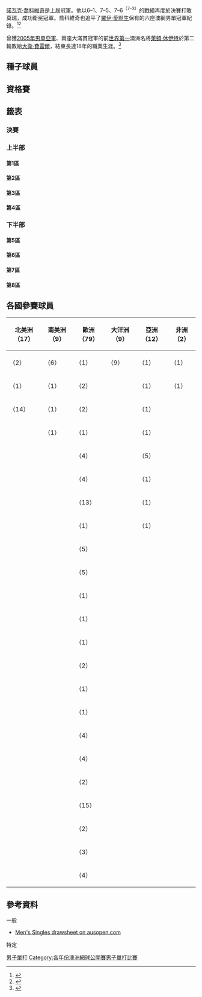 {{noteTA
|G1=Tennis
}}
{{Infobox Tennis Grand Slam events|2016|澳洲網球公開賽|
| champ = {{flagicon|SRB}} [[諾瓦克·喬科維奇|諾瓦克·喬科維奇]]
| runner={{flagicon|GBR}} [[安迪·莫瑞|安迪·莫瑞]]
| score = 6–1、7–5、7–6<sup>（7–3）</sup>
| before_name = 澳洲網球公開賽男子單打比賽

| after_name = 澳洲網球公開賽男子單打比賽}}

{{main|2016年澳洲網球公開賽}}

[[諾瓦克·喬科維奇|諾瓦克·喬科維奇]]是上屆冠軍。他以6–1、7–5、7–6<sup>（7–3）</sup>的戰績再度於決賽打敗莫瑞，成功衛冕冠軍。喬科維奇也追平了[[羅伊·愛默生|羅伊·愛默生]]保有的六座澳網男單冠軍紀錄。<ref>{{citeweb|url=http://www.theguardian.com/sport/2016/jan/31/novak-djokovic-andy-murray-australian-open-final|title=Novak Djokovic beats Andy Murray to win the 2016 Australian Open final|date=2016-01-31|work=Guardian|accessdate=2016-02-01|archive-date=2016-01-31|archive-url=https://web.archive.org/web/20160131215825/http://www.theguardian.com/sport/2016/jan/31/novak-djokovic-andy-murray-australian-open-final|dead-url=no}}</ref><ref>{{citeweb|url=http://www.bbc.com/sport/tennis/35453531|title=Novak Djokovic beats Andy Murray to win sixth Australian Open title|date=2016-01-31|work=BBC Sport|accessdate=2016-02-01|archive-date=2016-02-01|archive-url=https://web.archive.org/web/20160201065640/http://www.bbc.com/sport/tennis/35453531|dead-url=no}}</ref>	

曾獲[[2005年澳洲網球公開賽男子單打比賽|2005年男單亞軍]]、兩座大滿貫冠軍的前[[ATP單打排名第一選手列表|世界第一]]澳洲名將[[萊頓·休伊特|萊頓·休伊特]]於第二輪敗給[[大衛·費雷爾|大衛·費雷爾]]，結束長達18年的職業生涯。<ref>{{cite web|title=Lleyton Hewitt to retire from tennis after 2016 Australian Open, Pat Rafter stands down as Davis Cup captain|url=http://www.abc.net.au/news/2015-01-29/hewitt-to-retire-after-2016-australian-open/6055726/|publisher=abc.net.au|date=2016-01-29|accessdate=2016-02-01|archive-date=2016-02-03|archive-url=https://web.archive.org/web/20160203070352/http://www.abc.net.au/news/2015-01-29/hewitt-to-retire-after-2016-australian-open/6055726|dead-url=no}}</ref>

==種子球員==
{{Columns-list|2|
{{seeds|1|1}}{{flagicon|SRB}} '''[[諾瓦克·喬科維奇|諾瓦克·喬科維奇]]（冠軍）
{{seeds|2|8}}{{flagicon|GBR}} [[安迪·莫瑞|安迪·莫瑞]]（亞軍）
{{seeds|3|3}}{{flagicon|SUI}} [[羅傑·費德勒|羅傑·費德勒]]（四強）
{{seeds|4|6}}{{flagicon|SUI}} [[斯坦·瓦林卡|斯坦·瓦林卡]]（第四輪）
{{seeds|5|5}}{{flagicon|ESP}} [[拉斐爾·納達爾|拉斐爾·納達爾]]（第一輪）
{{seeds|6|4}}{{flagicon|CZE}} [[托馬什·貝爾迪赫|托馬什·貝爾迪赫]]（八強）
{{seeds|7|2}}{{flagicon|JPN}} [[錦織圭|錦織圭]]（八強）
{{seeds|8|7}}{{flagicon|ESP}} [[大衛·費雷爾|大衛·費雷爾]]（八強）
{{seeds|9|2}}{{flagicon|FRA}} [[若-威尔弗里德·特松加|若-威尔弗里德·特松加]]（第四輪）
{{seeds|10|7}}{{flagicon|USA}} [[約翰·伊斯內爾|約翰·伊斯內爾]]（第四輪）
{{seeds|11|5}}{{flagicon|RSA}} [[凱文·安德森_(網球運動員)|凱文·安德森]]（第一輪，退賽）
{{seeds|12|4}}{{flagicon|CRO}} [[馬林·契利奇|馬林·契利奇]]（第三輪）
{{seeds|13|6}}{{flagicon|CAN}} [[米洛斯·拉奧尼奇|米洛斯·拉奧尼奇]]（四強）
{{seeds|14|1}}{{flagicon|FRA}} [[吉爾·西蒙|吉爾·西蒙]]（第四輪）
{{seeds|15|3}}{{flagicon|BEL}} [[大衛·戈芬|大衛·戈芬]]（第四輪）
{{seeds|16|8}}{{flagicon|AUS}} [[伯納德·托米奇|伯納德·托米奇]]（第四輪）

{{seeds|17|2}}{{flagicon|FRA}} [[伯諾瓦·帕爾雷|伯諾瓦·帕爾雷]]（第一輪）
{{seeds|18|7}}{{flagicon|ESP}} [[費利西亞諾·洛佩斯|費利西亞諾·洛佩斯]]（第三輪）
{{seeds|19|3}}{{flagicon|AUT}} [[多米尼克·蒂姆|多米尼克·蒂姆]]（第三輪）
{{seeds|20|8}}{{flagicon|ITA}} [[法比奧·福尼尼|法比奧·福尼尼]]（第一輪）
{{seeds|21|6}}{{flagicon|SRB}} [[維克托·特羅伊茨基|維克托·特羅伊茨基]]（第三輪）
{{seeds|22|1}}{{flagicon|CRO}} [[伊沃·卡洛維奇|伊沃·卡洛維奇]]（第一輪，退賽）
{{seeds|23|5}}{{flagicon|FRA}} [[加埃爾·孟菲爾斯|加埃爾·孟菲爾斯]]（八強）
{{seeds|24|4}}{{flagicon|ESP}} [[羅伯托·包蒂斯塔·阿古特|羅伯托·包蒂斯塔·阿古特]]（第四輪）
{{seeds|25|6}}{{flagicon|USA}} [[傑克·索克|傑克·索克]]（第二輪）
{{seeds|26|2}}{{flagicon|ESP}} [[吉列爾莫·加西亞-洛佩斯|吉列爾莫·加西亞-洛佩斯]]（第三輪）
{{seeds|27|3}}{{flagicon|BUL}} [[格里戈爾·季米特洛夫|格里戈爾·季米特洛夫]]（第三輪）
{{seeds|28|1}}{{flagicon|ITA}} [[安德烈亞斯·塞皮|安德烈亞斯·塞皮]]（第三輪）
{{seeds|29|4}}{{flagicon|AUS}} [[尼克·基爾喬斯|尼克·基爾喬斯]]（第三輪）
{{seeds|30|5}}{{flagicon|FRA}} [[熱雷米·夏爾迪|熱雷米·夏爾迪]]（第二輪）
{{seeds|31|7}}{{flagicon|USA}} [[斯蒂夫·約翰遜|斯蒂夫·約翰遜]]（第三輪）
{{seeds|32|8}}{{flagicon|POR}} [[喬奧·索薩|喬奧·索薩]]（第三輪）
}}
{{種子說明}}

==資格賽==
{{main|2016年澳洲網球公開賽男子單打資格賽}}

==籤表==
{{Draw key}}

===決賽===
{{8TeamBracket-Tennis5
| RD1=八強
| RD2=四強
| RD3=決賽

| team-width=175

|RD1-seed1=1
|RD1-team1={{flagicon|SRB}} '''[[諾瓦克·喬科維奇|諾瓦克·喬科維奇]] 
|RD1-score1-1='''6
|RD1-score1-2='''6
|RD1-score1-3='''6
|RD1-score1-4=
|RD1-score1-5=
|RD1-seed2=7
|RD1-team2={{flagicon|JPN}} [[錦織圭|錦織圭]]
|RD1-score2-1=3
|RD1-score2-2=2
|RD1-score2-3=4
|RD1-score2-4=
|RD1-score2-5=

|RD1-seed3=3
|RD1-team3='''{{flagicon|SUI}} [[羅傑·費德勒|羅傑·費德勒]]
|RD1-score3-1='''7<sup>7</sup>
|RD1-score3-2='''6
|RD1-score3-3='''6
|RD1-score3-4=
|RD1-score3-5=
|RD1-seed4=6
|RD1-team4={{flagicon|CZE}} [[托馬什·貝爾迪赫|托馬什·貝爾迪赫]]
|RD1-score4-1=6<sup>4</sup>
|RD1-score4-2=2
|RD1-score4-3=4
|RD1-score4-4=
|RD1-score4-5=

|RD1-seed5=23
|RD1-team5={{flagicon|FRA}} [[加埃爾·孟菲爾斯|加埃爾·孟菲爾斯]]
|RD1-score5-1=3
|RD1-score5-2='''6
|RD1-score5-3=3
|RD1-score5-4=4
|RD1-score5-5=
|RD1-seed6=13
|RD1-team6='''{{flagicon|CAN}} [[米洛斯·拉奧尼奇|米洛斯·拉奧尼奇]]
|RD1-score6-1='''6
|RD1-score6-2=3
|RD1-score6-3='''6
|RD1-score6-4='''6
|RD1-score6-5=

|RD1-seed7=8
|RD1-team7={{flagicon|ESP}} [[大衛·費雷爾|大衛·費雷爾]]
|RD1-score7-1=3
|RD1-score7-2='''7<sup>7</sup>
|RD1-score7-3=2
|RD1-score7-4=3
|RD1-score7-5=
|RD1-seed8=2
|RD1-team8='''{{flagicon|GBR}} [[安迪·莫瑞|安迪·莫瑞]]
|RD1-score8-1='''6
|RD1-score8-2=6<sup>5</sup>
|RD1-score8-3='''6
|RD1-score8-4='''6
|RD1-score8-5=

|RD2-seed1=1
|RD2-team1='''{{flagicon|SRB}} [[諾瓦克·喬科維奇|諾瓦克·喬科維奇]]
|RD2-score1-1='''6
|RD2-score1-2='''6
|RD2-score1-3=3
|RD2-score1-4='''6
|RD2-score1-5=
|RD2-seed2=3
|RD2-team2={{flagicon|SUI}} [[羅傑·費德勒|羅傑·費德勒]]
|RD2-score2-1= 1 
|RD2-score2-2= 2 
|RD2-score2-3='''6
|RD2-score2-4=3
|RD2-score2-5=

|RD2-seed3=13
|RD2-team3={{flagicon|CAN}} [[米洛斯·拉奧尼奇|米洛斯·拉奧尼奇]]
|RD2-score3-1='''6
|RD2-score3-2=5
|RD2-score3-3='''7<sup>7</sup>
|RD2-score3-4=4
|RD2-score3-5=2
|RD2-seed4=2
|RD2-team4='''{{flagicon|GBR}} [[安迪·莫瑞|安迪·莫瑞]]
|RD2-score4-1=4
|RD2-score4-2='''7
|RD2-score4-3=6<sup>4</sup>
|RD2-score4-4='''6
|RD2-score4-5='''6

|RD3-seed1=1
|RD3-team1='''{{flagicon|SRB}} [[諾瓦克·喬科維奇|諾瓦克·喬科維奇]]
|RD3-score1-1='''6
|RD3-score1-2='''7
|RD3-score1-3='''7<sup>7</sup>
|RD3-score1-4=
|RD3-score1-5=
|RD3-seed2=2
|RD3-team2={{flagicon|GBR}} [[安迪·莫瑞|安迪·莫瑞]]
|RD3-score2-1=1
|RD3-score2-2=5
|RD3-score2-3=6<sup>3</sup>
|RD3-score2-4=
|RD3-score2-5=
}}


===上半部===

====第1區====
{{16TeamBracket-Compact-Tennis5
| RD1=第一輪
| RD2=第二輪
| RD3=第三輪
| RD4=第四輪

| RD1-seed01=1
| RD1-team01='''{{nowrap|{{flagicon|SRB}} [[諾瓦克·喬科維奇|喬科維奇]]}}
| RD1-score01-1='''6
| RD1-score01-2='''6
| RD1-score01-3='''6
| RD1-score01-4=
| RD1-score01-5=
| RD1-seed02=
| RD1-team02={{flagicon|KOR}} [[鄭現|鄭現]]
| RD1-score02-1=3
| RD1-score02-2=2
| RD1-score02-3=4
| RD1-score02-4=
| RD1-score02-5=

| RD1-seed03=WC
| RD1-team03='''{{flagicon|FRA}} [[昆汀·哈利斯|哈利斯]]
| RD1-score03-1='''6
| RD1-score03-2=6<sup>4</sup>
| RD1-score03-3='''6
| RD1-score03-4='''7
| RD1-score03-5=
| RD1-seed04=
| RD1-team04={{flagicon|CRO}} [[伊萬·多迪格|多迪格]]
| RD1-score04-1=4
| RD1-score04-2='''7<sup>7</sup>
| RD1-score04-3=4
| RD1-score04-4=5
| RD1-score04-5=

| RD1-seed05=
| RD1-team05={{flagicon|SRB}} [[菲利普·克拉吉諾維奇|克拉吉諾維奇]]
| RD1-score05-1=2
| RD1-score05-2=1
| RD1-score05-3=0<sup>r</sup>
| RD1-score05-4=
| RD1-score05-5=
| RD1-seed06=
| RD1-team06='''{{flagicon|USA}} [[丹尼斯·庫德拉|庫德拉]]
| RD1-score06-1='''6
| RD1-score06-2='''6
| RD1-score06-3=0
| RD1-score06-4=
| RD1-score06-5=

| RD1-seed07=
| RD1-team07={{nowrap|{{flagicon|RUS}} [[泰穆拉茲·加巴什維利|加巴什維利]]}}
| RD1-score07-1='''6
| RD1-score07-2=6<sup>4</sup>
| RD1-score07-3=4
| RD1-score07-4=6<sup>10</sup>
| RD1-score07-5=
| RD1-seed08=28
| RD1-team08='''{{flagicon|ITA}} [[安德烈亞斯·塞皮|塞皮]]
| RD1-score08-1=3
| RD1-score08-2='''7<sup>7</sup>
| RD1-score08-3='''6
| RD1-score08-4='''7<sup>12</sup>
| RD1-score08-5=

| RD1-seed09=22
| RD1-team09={{flagicon|CRO}} [[伊沃·卡洛維奇|卡洛維奇]]
| RD1-score09-1=6<sup>4</sup>
| RD1-score09-2=4
| RD1-score09-3=1<sup>r</sup>
| RD1-score09-4=
| RD1-score09-5=
| RD1-seed10=
| RD1-team10='''{{flagicon|ARG}} [[費德里科·德爾波尼斯|德爾波尼斯]]
| RD1-score10-1='''7<sup>7</sup>
| RD1-score10-2='''6
| RD1-score10-3=2
| RD1-score10-4=
| RD1-score10-5=

| RD1-seed11=
| RD1-team11={{flagicon|CZE}} [[吉力·維斯利|維斯利]]
| RD1-score11-1=6<sup>8</sup>
| RD1-score11-2='''6
| RD1-score11-3='''6
| RD1-score11-4=4
| RD1-score11-5=4
| RD1-seed12=Q
| RD1-team12='''{{flagicon|ARG}} [[倫佐·奧利沃|奧利沃]]
| RD1-score12-1='''7<sup>10</sup>
| RD1-score12-2=2
| RD1-score12-3=1
| RD1-score12-4='''6
| RD1-score12-5='''6

| RD1-seed13=
| RD1-team13='''{{flagicon|RUS}} [[伊夫尼·多斯科伊|多斯科伊]]
| RD1-score13-1='''6
| RD1-score13-2=3
| RD1-score13-3='''6
| RD1-score13-4='''6
| RD1-score13-5=
| RD1-seed14=
| RD1-team14={{flagicon|ESP}} [[伊尼戈·塞萬提斯|塞萬提斯]]
| RD1-score14-1=4
| RD1-score14-2='''6
| RD1-score14-3=1
| RD1-score14-4=4
| RD1-score14-5=

| RD1-seed15=
| RD1-team15={{flagicon|CAN}} [[華塞克·波斯比希爾|波斯比希爾]]
| RD1-score15-1='''7<sup>7</sup>
| RD1-score15-2=3
| RD1-score15-3=2
| RD1-score15-4=4
| RD1-score15-5=
| RD1-seed16=14
| RD1-team16='''{{flagicon|FRA}} [[吉爾·西蒙|西蒙]]
| RD1-score16-1=6<sup>4</sup>
| RD1-score16-2='''6
| RD1-score16-3='''6
| RD1-score16-4='''6
| RD1-score16-5=

| RD2-seed01=1
| RD2-team01='''{{nowrap|{{flagicon|SRB}} [[諾瓦克·喬科維奇|喬科維奇]]}}
| RD2-score01-1='''6
| RD2-score01-2='''6
| RD2-score01-3='''7<sup>7</sup>
| RD2-score01-4=
| RD2-score01-5=
| RD2-seed02=WC
| RD2-team02={{flagicon|FRA}}  [[昆汀·哈利斯|哈利斯]]
| RD2-score02-1=1
| RD2-score02-2=2
| RD2-score02-3=6<sup>3</sup>
| RD2-score02-4=
| RD2-score02-5=

| RD2-seed03=
| RD2-team03={{flagicon|USA}} [[丹尼斯·庫德拉|庫德拉]]
| RD2-score03-1=5
| RD2-score03-2=4
| RD2-score03-3=4
| RD2-score03-4=
| RD2-score03-5=
| RD2-seed04=28
| RD2-team04='''{{flagicon|ITA}} [[安德烈亞斯·塞皮|塞皮]]
| RD2-score04-1='''7
| RD2-score04-2='''6
| RD2-score04-3='''6
| RD2-score04-4=
| RD2-score04-5=

| RD2-seed05=
| RD2-team05='''{{flagicon|ARG}} [[費德里科·德爾波尼斯|德爾波尼斯]]
| RD2-score05-1='''7<sup>7</sup>
| RD2-score05-2=3
| RD2-score05-3=6<sup>3</sup>
| RD2-score05-4='''7
| RD2-score05-5='''6
| RD2-seed06=Q
| RD2-team06={{flagicon|ARG}} [[倫佐·奧利沃|奧利沃]]
| RD2-score06-1=6<sup>5</sup>
| RD2-score06-2='''6
| RD2-score06-3='''7<sup>7</sup>
| RD2-score06-4=5
| RD2-score06-5=2

| RD2-seed07=
| RD2-team07={{flagicon|RUS}} [[伊夫尼·多斯科伊|多斯科伊]]
| RD2-score07-1=3
| RD2-score07-2='''7
| RD2-score07-3=6<sup>1</sup>
| RD2-score07-4='''6'''
| RD2-score07-5=5
| RD2-seed08=14
| RD2-team08='''{{flagicon|FRA}} [[吉爾·西蒙|西蒙]]
| RD2-score08-1='''6
| RD2-score08-2=5
| RD2-score08-3='''7<sup>7</sup>
| RD2-score08-4=4
| RD2-score08-5='''7

| RD3-seed01=1
| RD3-team01='''{{nowrap|{{flagicon|SRB}} [[諾瓦克·喬科維奇|喬科維奇]]}}
| RD3-score01-1='''6
| RD3-score01-2='''7
| RD3-score01-3='''7<sup>8</sup>
| RD3-score01-4=
| RD3-score01-5=
| RD3-seed02=28
| RD3-team02={{flagicon|ITA}} [[安德烈亞斯·塞皮|塞皮]]
| RD3-score02-1=1
| RD3-score02-2=5
| RD3-score02-3=6<sup>6</sup>
| RD3-score02-4=
| RD3-score02-5=

| RD3-seed03=
| RD3-team03={{flagicon|ARG}} [[費德里科·德爾波尼斯|德爾波尼斯]]
| RD3-score03-1=3
| RD3-score03-2=2
| RD3-score03-3=1
| RD3-score03-4=
| RD3-score03-5=
| RD3-seed04=14
| RD3-team04='''{{flagicon|FRA}} [[吉爾·西蒙|西蒙]]
| RD3-score04-1='''6
| RD3-score04-2='''6
| RD3-score04-3='''6
| RD3-score04-4=
| RD3-score04-5=

| RD4-seed01=1
| RD4-team01='''{{nowrap|{{flagicon|SRB}} [[諾瓦克·喬科維奇|喬科維奇]]}}
| RD4-score01-1='''6
| RD4-score01-2=6<sup>1</sup>
| RD4-score01-3='''6
| RD4-score01-4=4
| RD4-score01-5='''6
| RD4-seed02=14
| RD4-team02={{flagicon|FRA}} [[吉爾·西蒙|西蒙]] 
| RD4-score02-1=3
| RD4-score02-2='''7<sup>7</sup>
| RD4-score02-3=4
| RD4-score02-4='''6
| RD4-score02-5=3
}}

====第2區====
{{16TeamBracket-Compact-Tennis5
| RD1=第一輪
| RD2=第二輪
| RD3=第三輪
| RD4=第四輪

| RD1-seed01=9
| RD1-team01='''{{flagicon|FRA}} [[若-威爾弗里德·桑加|桑加]]
| RD1-score01-1='''6
| RD1-score01-2=4
| RD1-score01-3='''6
| RD1-score01-4='''6
| RD1-score01-5=
| RD1-seed02=
| RD1-team02={{flagicon|CYP}} [[馬科斯·巴格達蒂斯|巴格達蒂斯]]
| RD1-score02-1=4
| RD1-score02-2='''6
| RD1-score02-3=4
| RD1-score02-4=2
| RD1-score02-5=

| RD1-seed03=WC
| RD1-team03='''{{flagicon|AUS}} [[奧馬爾·賈斯卡|賈斯卡]]
| RD1-score03-1='''6
| RD1-score03-2=3
| RD1-score03-3='''6
| RD1-score03-4='''6
| RD1-score03-5=
| RD1-seed04=
| RD1-team04={{flagicon|UKR}} [[伊利亞·馬爾琴科|馬爾琴科]]
| RD1-score04-1=4
| RD1-score04-2='''6
| RD1-score04-3=0
| RD1-score04-4=4
| RD1-score04-5=

| RD1-seed05=
| RD1-team05={{flagicon|ESP}} [[巴勃羅·安杜哈爾|安杜哈爾]]
| RD1-score05-1='''7
| RD1-score05-2=4
| RD1-score05-3=6<sup>5</sup>
| RD1-score05-4=2
| RD1-score05-5=
| RD1-seed06=Q
| RD1-team06='''{{flagicon|FRA}} [[皮埃爾-雨果·赫伯特|赫伯特]]
| RD1-score06-1=5
| RD1-score06-2='''6
| RD1-score06-3='''7<sup>7</sup>
| RD1-score06-4='''6
| RD1-score06-5=

| RD1-seed07=WC
| RD1-team07='''{{flagicon|USA}} [[諾亞·魯賓|魯賓]]
| RD1-score07-1='''7<sup>7</sup>
| RD1-score07-2='''7<sup>8</sup>
| RD1-score07-3='''7<sup>7</sup>
| RD1-score07-4=
| RD1-score07-5=
| RD1-seed08=17
| RD1-team08={{flagicon|FRA}} [[伯諾瓦·帕爾雷|帕爾雷]]
| RD1-score08-1=6<sup>4</sup>
| RD1-score08-2=6<sup>6</sup>
| RD1-score08-3=6<sup>5</sup>
| RD1-score08-4=
| RD1-score08-5=

| RD1-seed09=26
| RD1-team09='''{{nowrap|{{flagicon|ESP}} [[吉列爾莫·加西亞-洛佩斯|加西亞-洛佩斯]]}}
| RD1-score09-1='''6
| RD1-score09-2='''6
| RD1-score09-3='''6
| RD1-score09-4=
| RD1-score09-5=
| RD1-seed10=
| RD1-team10={{flagicon|FRA}} [[保羅-亨利·馬蒂厄|馬蒂厄]]
| RD1-score10-1=4
| RD1-score10-2=4
| RD1-score10-3=4
| RD1-score10-4=
| RD1-score10-5=

| RD1-seed11=
| RD1-team11={{nowrap|{{flagicon|DOM}} [[維克多·埃斯特雷亞·布爾戈斯|埃斯特雷亞·布爾戈斯]]}}
| RD1-score11-1=4
| RD1-score11-2=6<sup>1</sup>
| RD1-score11-3='''6
| RD1-score11-4=2
| RD1-score11-5=
| RD1-seed12=Q
| RD1-team12='''{{flagicon|GER}} [[丹尼爾·布蘭德斯|布蘭德斯]]
| RD1-score12-1='''6
| RD1-score12-2='''7<sup>7</sup>
| RD1-score12-3=4
| RD1-score12-4='''6
| RD1-score12-5=

| RD1-seed13=
| RD1-team13='''{{flagicon|USA}} [[奧斯汀·克拉吉塞克|克拉吉塞克]]
| RD1-score13-1='''6
| RD1-score13-2='''6
| RD1-score13-3='''6
| RD1-score13-4=
| RD1-score13-5=
| RD1-seed14=Q
| RD1-team14={{flagicon|CHN}} [[吳迪_(網球運動員)|吳迪]]
| RD1-score14-1=4
| RD1-score14-2=1
| RD1-score14-3=3
| RD1-score14-4=
| RD1-score14-5=

| RD1-seed15=
| RD1-team15={{flagicon|GER}} [[菲利普·科爾施賴伯|科爾施賴伯]]
| RD1-score15-1=4
| RD1-score15-2=3
| RD1-score15-3=3
| RD1-score15-4=
| RD1-score15-5=
| RD1-seed16=7
| RD1-team16='''{{flagicon|JPN}} [[錦織圭|錦織圭]]
| RD1-score16-1='''6
| RD1-score16-2='''6
| RD1-score16-3='''6
| RD1-score16-4=
| RD1-score16-5=

| RD2-seed01=9
| RD2-team01='''{{flagicon|FRA}} [[若-威爾弗里德·桑加|桑加]]
| RD2-score01-1='''7
| RD2-score01-2='''6
| RD2-score01-3='''6
| RD2-score01-4=
| RD2-score01-5=
| RD2-seed02=WC
| RD2-team02={{flagicon|AUS}} [[奧馬爾·賈斯卡|賈斯卡]]
| RD2-score02-1=5
| RD2-score02-2=1
| RD2-score02-3=4
| RD2-score02-4=
| RD2-score02-5=

| RD2-seed03=Q
| RD2-team03='''{{flagicon|FRA}} [[皮埃爾-雨果·赫伯特|赫伯特]]
| RD2-score03-1='''6
| RD2-score03-2='''6
| RD2-score03-3='''6
| RD2-score03-4=
| RD2-score03-5=
| RD2-seed04=WC
| RD2-team04={{flagicon|USA}} [[諾亞·魯賓|魯賓]]
| RD2-score04-1=3
| RD2-score04-2=4
| RD2-score04-3=0
| RD2-score04-4=
| RD2-score04-5=

| RD2-seed05=26
| RD2-team05='''{{nowrap|{{flagicon|ESP}} [[吉列爾莫·加西亞-洛佩斯|加西亞-洛佩斯]]}}
| RD2-score05-1=4
| RD2-score05-2='''6
| RD2-score05-3='''7<sup>7</sup>
| RD2-score05-4='''6
| RD2-score05-5=
| RD2-seed06=Q
| RD2-team06={{flagicon|GER}} [[丹尼爾·布蘭德斯|布蘭德斯]]
| RD2-score06-1='''6
| RD2-score06-2=1
| RD2-score06-3=6<sup>0</sup>
| RD2-score06-4=3
| RD2-score06-5=

| RD2-seed07=
| RD2-team07={{flagicon|USA}} [[奧斯汀·克拉吉塞克|克拉吉塞克]]
| RD2-score07-1=3
| RD2-score07-2=6<sup>5</sup>
| RD2-score07-3=3
| RD2-score07-4=
| RD2-score07-5=
| RD2-seed08=7
| RD2-team08='''{{flagicon|JPN}} [[錦織圭|錦織圭]]
| RD2-score08-1='''6
| RD2-score08-2='''7<sup>7</sup>
| RD2-score08-3='''6
| RD2-score08-4=
| RD2-score08-5=

| RD3-seed01=9
| RD3-team01='''{{flagicon|FRA}} [[若-威爾弗里德·桑加|桑加]]
| RD3-score01-1='''6
| RD3-score01-2='''7<sup>9</sup>
| RD3-score01-3='''7<sup>7</sup>
| RD3-score01-4=
| RD3-score01-5=
| RD3-seed02=Q
| RD3-team02={{flagicon|FRA}} [[皮埃爾-雨果·赫伯特|赫伯特]]
| RD3-score02-1=4
| RD3-score02-2=6<sup>7</sup>
| RD3-score02-3=6<sup>4</sup>
| RD3-score02-4=
| RD3-score02-5=

| RD3-seed03=26
| RD3-team03={{nowrap|{{flagicon|ESP}} [[吉列爾莫·加西亞-洛佩斯|加西亞-洛佩斯]]}}
| RD3-score03-1=5
| RD3-score03-2='''6
| RD3-score03-3=3
| RD3-score03-4=4
| RD3-score03-5=
| RD3-seed04=7
| RD3-team04='''{{flagicon|JPN}} [[錦織圭|錦織圭]]
| RD3-score04-1='''7
| RD3-score04-2=2
| RD3-score04-3='''6
| RD3-score04-4='''6
| RD3-score04-5=

| RD4-seed01=9
| RD4-team01={{nowrap|{{flagicon|FRA}} [[若-威爾弗里德·桑加|桑加]]}}
| RD4-score01-1=4
| RD4-score01-2=2
| RD4-score01-3=4
| RD4-score01-4=
| RD4-score01-5=
| RD4-seed02=7
| RD4-team02='''{{flagicon|JPN}} [[錦織圭|錦織圭]]
| RD4-score02-1='''6
| RD4-score02-2='''6
| RD4-score02-3='''6
| RD4-score02-4=
| RD4-score02-5=
}}

====第3區====
{{16TeamBracket-Compact-Tennis5
| RD1=第一輪
| RD2=第二輪
| RD3=第三輪
| RD4=第四輪

| RD1-seed01=3
| RD1-team01='''{{flagicon|SUI}} [[羅傑·費德勒|費德勒]]
| RD1-score01-1='''6
| RD1-score01-2='''6
| RD1-score01-3='''6
| RD1-score01-4=
| RD1-score01-5=
| RD1-seed02=
| RD1-team02={{flagicon|GEO}} [[尼科洛茲·巴西拉什威利|巴西拉什威利]]
| RD1-score02-1=2
| RD1-score02-2=1
| RD1-score02-3=2
| RD1-score02-4=
| RD1-score02-5=

| RD1-seed03=
| RD1-team03={{flagicon|LTU}} [[里查達斯·貝蘭基斯|貝蘭基斯]]
| RD1-score03-1=1
| RD1-score03-2='''6
| RD1-score03-3=4
| RD1-score03-4=2
| RD1-score03-5=
| RD1-seed04=
| RD1-team04='''{{nowrap|{{flagicon|UKR}} [[亞歷山大·多爾戈波洛夫|多爾戈波洛夫]]}}
| RD1-score04-1='''6
| RD1-score04-2=3
| RD1-score04-3='''6
| RD1-score04-4='''6
| RD1-score04-5=

| RD1-seed05=Q
| RD1-team05={{flagicon|SVK}} [[約瑟夫·科瓦里克|科瓦里克]]
| RD1-score05-1=4
| RD1-score05-2=6<sup>1</sup>
| RD1-score05-3=5
| RD1-score05-4=
| RD1-score05-5=
| RD1-seed06=Q
| RD1-team06='''{{flagicon|ARG}} [[馬爾科·圖盧傑利蒂|圖盧傑利蒂]]
| RD1-score06-1='''6
| RD1-score06-2='''7<sup>7</sup>
| RD1-score06-3='''7
| RD1-score06-4=
| RD1-score06-5=

| RD1-seed07=
| RD1-team07={{flagicon|ITA}} [[保羅·洛倫齊|洛倫齊]]
| RD1-score07-1=3
| RD1-score07-2=6<sup>8</sup>
| RD1-score07-3=3
| RD1-score07-4=
| RD1-score07-5=
| RD1-seed08=27
| RD1-team08='''{{flagicon|BUL}} [[格里戈爾·季米特洛夫|季米特洛夫]]
| RD1-score08-1='''6
| RD1-score08-2='''7<sup>10</sup>
| RD1-score08-3='''6
| RD1-score08-4=
| RD1-score08-5=

| RD1-seed09=19
| RD1-team09='''{{flagicon|AUT}} [[多米尼克·蒂姆|蒂姆]]
| RD1-score09-1='''6
| RD1-score09-2='''7<sup>8</sup>
| RD1-score09-3=4
| RD1-score09-4='''7<sup>7</sup>
| RD1-score09-5=
| RD1-seed10=
| RD1-team10={{flagicon|ARG}} [[萊昂納多·梅耶爾|梅耶爾]]
| RD1-score10-1=2
| RD1-score10-2=6<sup>6</sup>
| RD1-score10-3='''6
| RD1-score10-4=6<sup>0</sup>
| RD1-score10-5=

| RD1-seed11=PR
| RD1-team11={{flagicon|FRA}} [[儒利安·貝內托|貝內托]]
| RD1-score11-1=3
| RD1-score11-2='''7<sup>7</sup>
| RD1-score11-3=3
| RD1-score11-4=6<sup>1</sup>
| RD1-score11-5=
| RD1-seed12=
| RD1-team12='''{{flagicon|ESP}} [[尼古拉斯·阿爾瑪格羅|阿爾瑪格羅]]
| RD1-score12-1='''6
| RD1-score12-2=6<sup>5</sup>
| RD1-score12-3='''6
| RD1-score12-4='''7<sup>7</sup>
| RD1-score12-5=

| RD1-seed13=
| RD1-team13={{flagicon|GBR}} [[凱爾·埃德蒙|埃德蒙]]
| RD1-score13-1='''6
| RD1-score13-2=6<sup>4</sup>
| RD1-score13-3='''6
| RD1-score13-4=3
| RD1-score13-5=1
| RD1-seed14=
| RD1-team14='''{{flagicon|BIH}} [[達米爾·德祖赫|德祖赫]]
| RD1-score14-1=1
| RD1-score14-2='''7<sup>7</sup>
| RD1-score14-3=4
| RD1-score14-4='''6
| RD1-score14-5='''6

| RD1-seed15=
| RD1-team15={{flagicon|UKR}} [[謝爾蓋·斯坦高夫斯基|斯坦高夫斯基]]
| RD1-score15-1='''6
| RD1-score15-2=3
| RD1-score15-3=4
| RD1-score15-4=4
| RD1-score15-5=
| RD1-seed16=15
| RD1-team16='''{{flagicon|BEL}} [[大衛·戈芬|戈芬]]
| RD1-score16-1=3
| RD1-score16-2='''6
| RD1-score16-3='''6
| RD1-score16-4='''6
| RD1-score16-5=

| RD2-seed01=3
| RD2-team01='''{{flagicon|SUI}} [[羅傑·費德勒|費德勒]]
| RD2-score01-1='''6
| RD2-score01-2='''7
| RD2-score01-3='''6
| RD2-score01-4=
| RD2-score01-5=
| RD2-seed02=
| RD2-team02={{nowrap|{{flagicon|UKR}} [[亞歷山大·多爾戈波洛夫|多爾戈波洛夫]]}}
| RD2-score02-1=3
| RD2-score02-2=5
| RD2-score02-3=1
| RD2-score02-4=
| RD2-score02-5=

| RD2-seed03=Q
| RD2-team03={{flagicon|ARG}} [[馬爾科·圖盧傑利蒂|圖盧傑利蒂]]
| RD2-score03-1=3
| RD2-score03-2='''6
| RD2-score03-3=2
| RD2-score03-4=5
| RD2-score03-5=
| RD2-seed04=27
| RD2-team04='''{{flagicon|BUL}} [[格里戈爾·季米特洛夫|季米特洛夫]]
| RD2-score04-1='''6
| RD2-score04-2=4
| RD2-score04-3='''6
| RD2-score04-4='''7
| RD2-score04-5=

| RD2-seed05=19
| RD2-team05='''{{flagicon|AUT}} [[多米尼克·蒂姆|蒂姆]]
| RD2-score05-1='''6
| RD2-score05-2='''6
| RD2-score05-3='''6
| RD2-score05-4=
| RD2-score05-5=
| RD2-seed06=
| RD2-team06={{flagicon|ESP}} [[尼古拉斯·阿爾瑪格羅|阿爾瑪格羅]]
| RD2-score06-1=3
| RD2-score06-2=1
| RD2-score06-3=3
| RD2-score06-4=
| RD2-score06-5=

| RD2-seed07=
| RD2-team07={{flagicon|BIH}} [[達米爾·德祖赫|德祖赫]]
| RD2-score07-1=4
| RD2-score07-2='''6
| RD2-score07-3=4
| RD2-score07-4=2
| RD2-score07-5=
| RD2-seed08=15
| RD2-team08='''{{flagicon|BEL}} [[大衛·戈芬|戈芬]]
| RD2-score08-1='''6
| RD2-score08-2=0
| RD2-score08-3='''6
| RD2-score08-4='''6
| RD2-score08-5=

| RD3-seed01=3
| RD3-team01='''{{flagicon|SUI}} [[羅傑·費德勒|費德勒]]
| RD3-score01-1='''6
| RD3-score01-2=3
| RD3-score01-3='''6
| RD3-score01-4='''6
| RD3-score01-5=
| RD3-seed02=27
| RD3-team02={{flagicon|BUL}} [[格里戈爾·季米特洛夫|季米特洛夫]]
| RD3-score02-1=4
| RD3-score02-2='''6
| RD3-score02-3=1
| RD3-score02-4=4
| RD3-score02-5=

| RD3-seed03=19
| RD3-team03={{flagicon|AUT}} [[多米尼克·蒂姆|蒂姆]]
| RD3-score03-1=1
| RD3-score03-2='''6
| RD3-score03-3=6<sup>2</sup>
| RD3-score03-4=5
| RD3-score03-5=
| RD3-seed04=15
| RD3-team04='''{{flagicon|BEL}} [[大衛·戈芬|戈芬]]
| RD3-score04-1='''6
| RD3-score04-2=3
| RD3-score04-3='''7<sup>7</sup>
| RD3-score04-4='''7
| RD3-score04-5=

| RD4-seed01=3
| RD4-team01='''{{flagicon|SUI}} [[羅傑·費德勒|費德勒]]
| RD4-score01-1='''6
| RD4-score01-2='''6
| RD4-score01-3='''6
| RD4-score01-4=
| RD4-score01-5=
| RD4-seed02=15
| RD4-team02={{flagicon|BEL}} [[大衛·戈芬|戈芬]]
| RD4-score02-1=2
| RD4-score02-2=1
| RD4-score02-3=4
| RD4-score02-4=
| RD4-score02-5=
}}

====第4區====
{{16TeamBracket-Compact-Tennis5
| RD1=第一輪
| RD2=第二輪
| RD3=第三輪
| RD4=第四輪

| RD1-seed01=12
| RD1-team01='''{{flagicon|CRO}} [[馬林·契利奇|契利奇]]
| RD1-score01-1=6<sup>4</sup>
| RD1-score01-2='''7
| RD1-score01-3='''6
| RD1-score01-4='''6
| RD1-score01-5=
| RD1-seed02=
| RD1-team02={{flagicon|NED}} [[蒂莫·德·巴克|德·巴克]]
| RD1-score02-1='''7<sup>7</sup>
| RD1-score02-2=5
| RD1-score02-3=2
| RD1-score02-4=4
| RD1-score02-5=

| RD1-seed03=
| RD1-team03='''{{flagicon|ESP}} [[阿爾伯特·拉莫斯|拉莫斯]]
| RD1-score03-1='''6
| RD1-score03-2='''6
| RD1-score03-3='''6
| RD1-score03-4=
| RD1-score03-5=
| RD1-seed04=
| RD1-team04={{flagicon|CRO}} [[博爾納·丘里奇|丘里奇]]
| RD1-score04-1=2
| RD1-score04-2=2
| RD1-score04-3=3
| RD1-score04-4=
| RD1-score04-5=

| RD1-seed05=
| RD1-team05='''{{flagicon|SRB}} [[杜尚·拉約維奇|拉約維奇]]
| RD1-score05-1=6<sup>5</sup>
| RD1-score05-2=4
| RD1-score05-3='''6
| RD1-score05-4='''6
| RD1-score05-5=0
| RD1-seed06=
| RD1-team06={{flagicon|USA}} [[薩姆·奎里|奎里]]
| RD1-score06-1='''7<sup>7</sup>
| RD1-score06-2='''6
| RD1-score06-3=4
| RD1-score06-4=2
| RD1-score06-5=0<sup>r</sup>

| RD1-seed07=
| RD1-team07={{flagicon|SVK}} [[馬丁·克里贊|克里贊]]
| RD1-score07-1=2
| RD1-score07-2=3
| RD1-score07-3='''6
| RD1-score07-4='''6
| RD1-score07-5=2
| RD1-seed08=24
| RD1-team08='''{{nowrap|{{flagicon|ESP}} [[羅伯托·包蒂斯塔·阿古特|包蒂斯塔·阿古特]]}}
| RD1-score08-1='''6
| RD1-score08-2='''6
| RD1-score08-3=4
| RD1-score08-4=2
| RD1-score08-5='''6

| RD1-seed09=29
| RD1-team09='''{{flagicon|AUS}} [[尼克·基爾喬斯|基爾喬斯]]
| RD1-score09-1='''6
| RD1-score09-2='''7
| RD1-score09-3='''6
| RD1-score09-4=
| RD1-score09-5=
| RD1-seed10=
| RD1-team10={{flagicon|ESP}} [[巴勃羅·卡雷尼奧|卡雷尼奧]]
| RD1-score10-1=2
| RD1-score10-2=5
| RD1-score10-3=2
| RD1-score10-4=
| RD1-score10-5=

| RD1-seed11=WC
| RD1-team11={{flagicon|JPN}} [[西岡良仁|西岡良仁]]
| RD1-score11-1=6<sup>5</sup>
| RD1-score11-2=1
| RD1-score11-3=4
| RD1-score11-4=
| RD1-score11-5=
| RD1-seed12=
| RD1-team12='''{{flagicon|URU}} [[巴勃羅·奎瓦斯|奎瓦斯]]
| RD1-score12-1='''7<sup>7</sup>
| RD1-score12-2='''6
| RD1-score12-3='''6
| RD1-score12-4=
| RD1-score12-5=

| RD1-seed13=
| RD1-team13={{flagicon|NED}} [[羅賓·哈塞|哈塞]]
| RD1-score13-1=6<sup>3</sup>
| RD1-score13-2=4
| RD1-score13-3=4
| RD1-score13-4=
| RD1-score13-5=
| RD1-seed14=Q 
| RD1-team14='''{{flagicon|BIH}} [[米爾扎·巴西奇|巴西奇]]
| RD1-score14-1='''7<sup>7</sup>
| RD1-score14-2='''6
| RD1-score14-3='''6
| RD1-score14-4=
| RD1-score14-5=

| RD1-seed15=
| RD1-team15={{flagicon|IND}} [[尤奇·班布里|班布里]]
| RD1-score15-1=5
| RD1-score15-2=1
| RD1-score15-3=2
| RD1-score15-4=
| RD1-score15-5=
| RD1-seed16=6
| RD1-team16='''{{flagicon|CZE}} [[托馬什·貝爾迪赫|貝爾迪赫]]
| RD1-score16-1='''7
| RD1-score16-2='''6
| RD1-score16-3='''6
| RD1-score16-4=
| RD1-score16-5=

| RD2-seed01=12
| RD2-team01='''{{flagicon|CRO}} [[馬林·契利奇|契利奇]]
| RD2-score01-1='''6
| RD2-score01-2='''6
| RD2-score01-3='''7<sup>7</sup>
| RD2-score01-4=
| RD2-score01-5=
| RD2-seed02=
| RD2-team02={{flagicon|ESP}} [[阿爾伯特·拉莫斯|拉莫斯]]
| RD2-score02-1=4
| RD2-score02-2=3
| RD2-score02-3=6<sup>4</sup>
| RD2-score02-4=
| RD2-score02-5=

| RD2-seed03=
| RD2-team03={{flagicon|SRB}} [[杜尚·拉約維奇|拉約維奇]]
| RD2-score03-1='''6
| RD2-score03-2=2
| RD2-score03-3='''6
| RD2-score03-4=2
| RD2-score03-5=1
| RD2-seed04=24
| RD2-team04='''{{nowrap|{{flagicon|ESP}} [[羅伯托·包蒂斯塔·阿古特|包蒂斯塔·阿古特]]}}
| RD2-score04-1=4
| RD2-score04-2='''6
| RD2-score04-3=4
| RD2-score04-4='''6
| RD2-score04-5='''6

| RD2-seed05=29
| RD2-team05='''{{flagicon|AUS}} [[尼克·基爾喬斯|基爾喬斯]]
| RD2-score05-1='''6
| RD2-score05-2='''7
| RD2-score05-3='''7<sup>7</sup>
| RD2-score05-4=
| RD2-score05-5=
| RD2-seed06=
| RD2-team06={{flagicon|URU}} [[巴勃羅·奎瓦斯|奎瓦斯]]
| RD2-score06-1=4
| RD2-score06-2=5
| RD2-score06-3=6<sup>2</sup>
| RD2-score06-4=
| RD2-score06-5=

| RD2-seed07=Q
| RD2-team07={{flagicon|BIH}} [[米爾扎·巴西奇|巴西奇]]
| RD2-score07-1=4
| RD2-score07-2=0
| RD2-score07-3=3
| RD2-score07-4=
| RD2-score07-5=
| RD2-seed08=6
| RD2-team08='''{{flagicon|CZE}} [[托馬什·貝爾迪赫|貝爾迪赫]]
| RD2-score08-1='''6
| RD2-score08-2='''6
| RD2-score08-3='''6
| RD2-score08-4=
| RD2-score08-5=

| RD3-seed01=12
| RD3-team01={{flagicon|CRO}} [[馬林·契利奇|契利奇]]
| RD3-score01-1=4
| RD3-score01-2=6<sup>5</sup>
| RD3-score01-3=5
| RD3-score01-4=
| RD3-score01-5=
| RD3-seed02=24
| RD3-team02='''{{nowrap|{{flagicon|ESP}} [[羅伯托·包蒂斯塔·阿古特|包蒂斯塔·阿古特]]}}
| RD3-score02-1='''6
| RD3-score02-2='''7<sup>7</sup>
| RD3-score02-3='''7
| RD3-score02-4=
| RD3-score02-5=

| RD3-seed03=29
| RD3-team03={{flagicon|AUS}} [[尼克·基爾喬斯|基爾喬斯]]
| RD3-score03-1=3
| RD3-score03-2=4
| RD3-score03-3='''6
| RD3-score03-4=4
| RD3-score03-5=
| RD3-seed04=6
| RD3-team04='''{{flagicon|CZE}} [[托馬什·貝爾迪赫|貝爾迪赫]]
| RD3-score04-1='''6
| RD3-score04-2='''6
| RD3-score04-3=1
| RD3-score04-4='''6
| RD3-score04-5=

| RD4-seed01=24
| RD4-team01={{nowrap|{{flagicon|ESP}} [[羅伯托·包蒂斯塔·阿古特|包蒂斯塔·阿古特]]}}
| RD4-score01-1='''6
| RD4-score01-2=4
| RD4-score01-3=3
| RD4-score01-4='''6
| RD4-score01-5=3
| RD4-seed02=6
| RD4-team02='''{{flagicon|CZE}} [[托馬什·貝爾迪赫|貝爾迪赫]]
| RD4-score02-1=4
| RD4-score02-2='''6
| RD4-score02-3='''6
| RD4-score02-4=1
| RD4-score02-5='''6
}}

===下半部===
====第5區====
{{16TeamBracket-Compact-Tennis5
| RD1=第一輪
| RD2=第二輪
| RD3=第三輪
| RD4=第四輪

| RD1-seed01=5
| RD1-team01={{flagicon|ESP}} [[拉斐爾·納達爾|納達爾]]
| RD1-score01-1=6<sup>6</sup>
| RD1-score01-2='''6
| RD1-score01-3='''6
| RD1-score01-4=6<sup>4</sup>
| RD1-score01-5=2
| RD1-seed02=
| RD1-team02='''{{flagicon|ESP}} [[費爾南多·貝爾達斯科|貝爾達斯科]]
| RD1-score02-1='''7<sup>8</sup>
| RD1-score02-2=4
| RD1-score02-3=3
| RD1-score02-4='''7<sup>7</sup>
| RD1-score02-5='''6

| RD1-seed03=
| RD1-team03={{flagicon|GER}} [[班傑明·貝克爾|貝克爾]]
| RD1-score03-1=1
| RD1-score03-2=3
| RD1-score03-3='''6
| RD1-score03-4=2
| RD1-score03-5=
| RD1-seed04=
| RD1-team04='''{{flagicon|ISR}} [[杜迪·塞拉|塞拉]]
| RD1-score04-1='''6
| RD1-score04-2='''6
| RD1-score04-3=2
| RD1-score04-4='''6
| RD1-score04-5=

| RD1-seed05=Q
| RD1-team05={{flagicon|USA}} [[瑞恩·哈里森|哈里森]]
| RD1-score05-1=5
| RD1-score05-2=4
| RD1-score05-3=4
| RD1-score05-4=
| RD1-score05-5=
| RD1-seed06=
| RD1-team06='''{{nowrap|{{flagicon|RUS}} [[安德烈·庫茲涅佐夫_(網球運動員)|庫茲涅佐夫]]}}
| RD1-score06-1='''7
| RD1-score06-2='''6
| RD1-score06-3='''6
| RD1-score06-4=
| RD1-score06-5=

| RD1-seed07=
| RD1-team07={{flagicon|LAT}} [[厄內斯特·古爾比斯|古爾比斯]]
| RD1-score07-1=5
| RD1-score07-2='''6
| RD1-score07-3='''7<sup>7</sup>
| RD1-score07-4=3
| RD1-score07-5=11
| RD1-seed08=30
| RD1-team08='''{{flagicon|FRA}} [[熱雷米·夏爾迪|夏爾迪]]
| RD1-score08-1='''7
| RD1-score08-2=2
| RD1-score08-3=6<sup>5</sup>
| RD1-score08-4='''6
| RD1-score08-5='''13

| RD1-seed09=23
| RD1-team09='''{{flagicon|FRA}} [[加埃爾·孟菲爾斯|孟菲爾斯]]
| RD1-score09-1='''6
| RD1-score09-2='''6
| RD1-score09-3='''6
| RD1-score09-4=
| RD1-score09-5=
| RD1-seed10=Q
| RD1-team10={{flagicon|JPN}} [[杉田祐一|杉田祐一]]
| RD1-score10-1=1
| RD1-score10-2=3
| RD1-score10-3=2
| RD1-score10-4=
| RD1-score10-5=

| RD1-seed11=
| RD1-team11={{nowrap|{{flagicon|ITA}} [[馬爾科·切基納托|切基納托]]}}
| RD1-score11-1='''6
| RD1-score11-2=2
| RD1-score11-3=2
| RD1-score11-4=2
| RD1-score11-5=
| RD1-seed12=
| RD1-team12='''{{flagicon|FRA}} [[尼古拉·馬俞|馬俞]]
| RD1-score12-1=4
| RD1-score12-2='''6
| RD1-score12-3='''6
| RD1-score12-4='''6
| RD1-score12-5=

| RD1-seed13=Q
| RD1-team13='''{{flagicon|FRA}} [[斯特凡納·羅伯特|羅伯特]]
| RD1-score13-1='''6
| RD1-score13-2='''6
| RD1-score13-3='''6
| RD1-score13-4=
| RD1-score13-5=
| RD1-seed14=LL
| RD1-team14={{flagicon|USA}} [[比約恩·弗拉坦傑洛|弗拉坦傑洛]] 
| RD1-score14-1=2
| RD1-score14-2=2
| RD1-score14-3=2
| RD1-score14-4=
| RD1-score14-5=

| RD1-seed15=
| RD1-team15='''{{flagicon|USA}} [[拉傑夫·拉姆|拉姆]]
| RD1-score15-1='''7<sup>7</sup>
| RD1-score15-2=6<sup>4</sup>
| RD1-score15-3='''6
| RD1-score15-4=3
| RD1-score15-5=
| RD1-seed16=11
| RD1-team16={{flagicon|RSA}} [[凱文·安德森_(網球運動員)|凱文·安德森]]
| RD1-score16-1=6<sup>4</sup>
| RD1-score16-2='''7<sup>7</sup>
| RD1-score16-3=3
| RD1-score16-4=0<sup>r</sup>
| RD1-score16-5=

| RD2-seed01=
| RD2-team01={{flagicon|ESP}} [[費爾南多·貝爾達斯科|貝爾達斯科]]
| RD2-score01-1='''6
| RD2-score01-2=3
| RD2-score01-3=3
| RD2-score01-4=6<sup>4</sup>
| RD2-score01-5=
| RD2-seed02=
| RD2-team02='''{{flagicon|ISR}} [[杜迪·塞拉|塞拉]]
| RD2-score02-1=4
| RD2-score02-2='''6
| RD2-score02-3='''6
| RD2-score02-4='''7<sup>7</sup>
| RD2-score02-5=

| RD2-seed03=
| RD2-team03='''{{nowrap|{{flagicon|RUS}} [[安德烈·庫茲涅佐夫_(網球運動員)|庫茲涅佐夫]]}}
| RD2-score03-1='''6
| RD2-score03-2='''7<sup>7</sup>
| RD2-score03-3='''7<sup>7</sup>
| RD2-score03-4=
| RD2-score03-5=
| RD2-seed04=30
| RD2-team04={{flagicon|FRA}} [[熱雷米·夏爾迪|夏爾迪]]
| RD2-score04-1=4
| RD2-score04-2=6<sup>5</sup>
| RD2-score04-3=6<sup>5</sup>
| RD2-score04-4=
| RD2-score04-5=

| RD2-seed05=23
| RD2-team05='''{{flagicon|FRA}} [[加埃爾·孟菲爾斯|孟菲爾斯]]
| RD2-score05-1='''7
| RD2-score05-2='''6
| RD2-score05-3='''6
| RD2-score05-4=
| RD2-score05-5=
| RD2-seed06=
| RD2-team06={{flagicon|FRA}} [[尼古拉·馬俞|馬俞]]
| RD2-score06-1=5
| RD2-score06-2=4
| RD2-score06-3=1
| RD2-score06-4=
| RD2-score06-5=

| RD2-seed07=Q
| RD2-team07='''{{flagicon|FRA}} [[斯特凡納·羅伯特|羅伯特]]
| RD2-score07-1='''6
| RD2-score07-2=6<sup>6</sup>
| RD2-score07-3=4
| RD2-score07-4='''7
| RD2-score07-5='''7
| RD2-seed08=
| RD2-team08={{flagicon|USA}} [[拉傑夫·拉姆|拉姆]]
| RD2-score08-1=1
| RD2-score08-2='''7<sup>8</sup>
| RD2-score08-3='''6
| RD2-score08-4=5
| RD2-score08-5=5

| RD3-seed01=
| RD3-team01={{flagicon|ISR}} [[杜迪·塞拉|塞拉]]
| RD3-score01-1=5
| RD3-score01-2='''6
| RD3-score01-3=1
| RD3-score01-4=6<sup>4</sup>
| RD3-score01-5=
| RD3-seed02=
| RD3-team02='''{{nowrap|{{flagicon|RUS}} [[安德烈·庫茲涅佐夫_(網球運動員)|庫茲涅佐夫]]}}
| RD3-score02-1='''7
| RD3-score02-2=3
| RD3-score02-3='''6
| RD3-score02-4='''7<sup>7</sup>
| RD3-score02-5=

| RD3-seed03=23
| RD3-team03='''{{flagicon|FRA}} [[加埃爾·孟菲爾斯|孟菲爾斯]]
| RD3-score03-1='''7
| RD3-score03-2='''6
| RD3-score03-3='''6
| RD3-score03-4=
| RD3-score03-5=
| RD3-seed04=Q
| RD3-team04={{flagicon|FRA}} [[斯特凡納·羅伯特|羅伯特]]
| RD3-score04-1=5
| RD3-score04-2=3
| RD3-score04-3=2
| RD3-score04-4=
| RD3-score04-5=

| RD4-seed01=
| RD4-team01={{nowrap|{{flagicon|RUS}} [[安德烈·庫茲涅佐夫_(網球運動員)|庫茲涅佐夫]]}}
| RD4-score01-1=5
| RD4-score01-2='''6
| RD4-score01-3=3
| RD4-score01-4=6<sup>4</sup>
| RD4-score01-5=
| RD4-seed02=23
| RD4-team02='''{{flagicon|FRA}} [[加埃爾·孟菲爾斯|孟菲爾斯]]
| RD4-score02-1='''7
| RD4-score02-2=3
| RD4-score02-3='''6
| RD4-score02-4='''7<sup>7</sup>
| RD4-score02-5=
}}

====第6區====
{{16TeamBracket-Compact-Tennis5
| RD1=第一輪
| RD2=第二輪
| RD3=第三輪
| RD4=第四輪

| RD1-seed01=13
| RD1-team01='''{{flagicon|CAN}} [[米洛斯·拉奧尼奇|拉奧尼奇]]
| RD1-score01-1='''6
| RD1-score01-2='''6
| RD1-score01-3='''6
| RD1-score01-4=
| RD1-score01-5=
| RD1-seed02=
| RD1-team02={{flagicon|FRA}} [[盧卡斯·普耶|普耶]]
| RD1-score02-1=1
| RD1-score02-2=4
| RD1-score02-3=4
| RD1-score02-4=
| RD1-score02-5=

| RD1-seed03=
| RD1-team03={{flagicon|TUN}} [[馬利克·查斯利|查斯利]]
| RD1-score03-1=5
| RD1-score03-2='''6
| RD1-score03-3='''6
| RD1-score03-4=6<sup>7</sup>
| RD1-score03-5=6
| RD1-seed04=
| RD1-team04='''{{flagicon|ESP}} [[托米·羅布雷多|羅布雷多]]
| RD1-score04-1='''7
| RD1-score04-2=3
| RD1-score04-3=4
| RD1-score04-4='''7<sup>9</sup>
| RD1-score04-5='''8

| RD1-seed05=
| RD1-team05={{nowrap|{{flagicon|ESP}} [[丹尼爾·希梅諾-特拉維爾|希梅諾-特拉維爾]]}}
| RD1-score05-1=1
| RD1-score05-2='''6
| RD1-score05-3=3
| RD1-score05-4=2
| RD1-score05-5=
| RD1-seed06=Q
| RD1-team06='''{{flagicon|USA}} [[提姆·斯米澤克|斯米澤克]] 
| RD1-score06-1='''6
| RD1-score06-2=3
| RD1-score06-3='''6
| RD1-score06-4='''6
| RD1-score06-5=

| RD1-seed07=
| RD1-team07={{nowrap|{{flagicon|ESP}} [[丹尼爾·穆尼奧斯·德·拉·納瓦|穆尼奧斯·德·拉·納瓦]]}}
| RD1-score07-1='''6
| RD1-score07-2='''6
| RD1-score07-3=1
| RD1-score07-4=6<sup>4</sup>
| RD1-score07-5=3
| RD1-seed08=21
| RD1-team08='''{{flagicon|SRB}} [[維克托·特羅伊茨基|特羅伊茨基]]
| RD1-score08-1=4
| RD1-score08-2=4
| RD1-score08-3='''6
| RD1-score08-4='''7<sup>7</sup>
| RD1-score08-5='''6

| RD1-seed09=25
| RD1-team09='''{{flagicon|USA}}  [[傑克·索克|索克]]
| RD1-score09-1='''6
| RD1-score09-2=3
| RD1-score09-3=0
| RD1-score09-4='''6
| RD1-score09-5='''6
| RD1-seed10=Q
| RD1-team10={{flagicon|USA}} [[泰勒·弗里茨|弗里茨]]
| RD1-score10-1=4
| RD1-score10-2='''6
| RD1-score10-3='''6
| RD1-score10-4=3
| RD1-score10-5=4

| RD1-seed11=
| RD1-team11={{flagicon|JPN}} [[太郎·丹尼爾|丹尼爾]]
| RD1-score11-1=6<sup>2</sup>
| RD1-score11-2=5
| RD1-score11-3='''7
| RD1-score11-4='''7<sup>7</sup>
| RD1-score11-5=1
| RD1-seed12=
| RD1-team12='''{{flagicon|CZE}} [[盧卡斯·拉索爾|拉索爾]]
| RD1-score12-1='''7<sup>7</sup>
| RD1-score12-2='''7
| RD1-score12-3=5
| RD1-score12-4=6<sup>5</sup>
| RD1-score12-5='''6

| RD1-seed13=Q
| RD1-team13={{flagicon|JPN}} [[伊藤龍馬|伊藤龍馬]]
| RD1-score13-1=4
| RD1-score13-2=3
| RD1-score13-3='''7<sup>7</sup>
| RD1-score13-4=2
| RD1-score13-5=
| RD1-seed14=Q
| RD1-team14='''{{flagicon|CZE}} [[拉德克·史坦帕尼克|史坦帕尼克]]
| RD1-score14-1='''6
| RD1-score14-2='''6
| RD1-score14-3=6<sup>5</sup>
| RD1-score14-4='''6
| RD1-score14-5=

| RD1-seed15=PR
| RD1-team15={{flagicon|RUS}} [[德米特里·圖爾蘇諾夫|圖爾蘇諾夫]]
| RD1-score15-1=6<sup>2</sup>
| RD1-score15-2=3
| RD1-score15-3=0<sup>r</sup>
| RD1-score15-4=
| RD1-score15-5=
| RD1-seed16=4
| RD1-team16='''{{flagicon|SUI}} [[斯坦·瓦林卡|瓦林卡]]
| RD1-score16-1='''7<sup>7</sup>
| RD1-score16-2='''6
| RD1-score16-3=0
| RD1-score16-4=
| RD1-score16-5=

| RD2-seed01=13
| RD2-team01='''{{flagicon|CAN}} [[米洛斯·拉奧尼奇|拉奧尼奇]]
| RD2-score01-1='''7<sup>8</sup>
| RD2-score01-2='''7<sup>7</sup>
| RD2-score01-3='''7
| RD2-score01-4=
| RD2-score01-5=
| RD2-seed02=
| RD2-team02={{flagicon|ESP}} [[托米·羅布雷多|羅布雷多]]
| RD2-score02-1=6<sup>6</sup>
| RD2-score02-2=6<sup>5</sup>
| RD2-score02-3=5
| RD2-score02-4=
| RD2-score02-5=

| RD2-seed03=Q
| RD2-team03={{flagicon|USA}} [[提姆·斯米澤克|斯米澤克]] 
| RD2-score03-1=4
| RD2-score03-2=6<sup>5</sup>
| RD2-score03-3=6<sup>4</sup>
| RD2-score03-4=
| RD2-score03-5=
| RD2-seed04=21
| RD2-team04='''{{flagicon|SRB}} [[維克托·特羅伊茨基|特羅伊茨基]]
| RD2-score04-1='''6
| RD2-score04-2='''7<sup>7</sup>
| RD2-score04-3='''7<sup>7</sup>
| RD2-score04-4=
| RD2-score04-5=

| RD2-seed05=25
| RD2-team05={{flagicon|USA}}  [[傑克·索克|索克]]
| RD2-score05-1=6<sup>6</sup>
| RD2-score05-2=6<sup>5</sup>
| RD2-score05-3=3
| RD2-score05-4=
| RD2-score05-5=
| RD2-seed06=
| RD2-team06='''{{flagicon|CZE}} [[盧卡斯·拉索爾|拉索爾]]
| RD2-score06-1='''7<sup>8</sup>
| RD2-score06-2='''7<sup>7</sup>
| RD2-score06-3='''6
| RD2-score06-4=
| RD2-score06-5=

| RD2-seed07=Q
| RD2-team07={{flagicon|CZE}} [[拉德克·史坦帕尼克|史坦帕尼克]]
| RD2-score07-1=2
| RD2-score07-2=3
| RD2-score07-3=4
| RD2-score07-4=
| RD2-score07-5=
| RD2-seed08=4
| RD2-team08='''{{nowrap|{{flagicon|SUI}} [[斯坦·瓦林卡|瓦林卡]]}}
| RD2-score08-1='''6
| RD2-score08-2='''6
| RD2-score08-3='''6
| RD2-score08-4=
| RD2-score08-5=

| RD3-seed01=13
| RD3-team01='''{{flagicon|CAN}} [[米洛斯·拉奧尼奇|拉奧尼奇]]
| RD3-score01-1='''6
| RD3-score01-2='''6
| RD3-score01-3='''6
| RD3-score01-4=
| RD3-score01-5=
| RD3-seed02=21
| RD3-team02={{flagicon|SRB}} [[維克托·特羅伊茨基|特羅伊茨基]]
| RD3-score02-1=2
| RD3-score02-2=3
| RD3-score02-3=4
| RD3-score02-4=
| RD3-score02-5=

| RD3-seed03=
| RD3-team03={{flagicon|CZE}} [[盧卡斯·拉索爾|拉索爾]]
| RD3-score03-1=2
| RD3-score03-2=3
| RD3-score03-3=6<sup>3</sup>
| RD3-score03-4=
| RD3-score03-5=
| RD3-seed04=4
| RD3-team04='''{{nowrap|{{flagicon|SUI}} [[斯坦·瓦林卡|瓦林卡]]}}
| RD3-score04-1='''6
| RD3-score04-2='''6
| RD3-score04-3='''7<sup>7</sup>
| RD3-score04-4=
| RD3-score04-5=

| RD4-seed01=13
| RD4-team01='''{{flagicon|CAN}} [[米洛斯·拉奧尼奇|拉奧尼奇]]
| RD4-score01-1='''6
| RD4-score01-2='''6
| RD4-score01-3=5
| RD4-score01-4=4
| RD4-score01-5='''6
| RD4-seed02=4
| RD4-team02={{nowrap|{{flagicon|SUI}} [[斯坦·瓦林卡|瓦林卡]]}}
| RD4-score02-1=4
| RD4-score02-2=3
| RD4-score02-3='''7
| RD4-score02-4='''6
| RD4-score02-5=3
}}

====第7區====
{{16TeamBracket-Compact-Tennis5
| RD1=第一輪
| RD2=第二輪
| RD3=第三輪
| RD4=第四輪

| RD1-seed01=8
| RD1-team01='''{{flagicon|ESP}} [[大衛·費雷爾|費雷爾]]
| RD1-score01-1='''6
| RD1-score01-2='''6
| RD1-score01-3='''6
| RD1-score01-4=
| RD1-score01-5=
| RD1-seed02=Q
| RD1-team02={{flagicon|GER}} [[彼得·高若尼茲克|高若尼茲克]]
| RD1-score02-1=4
| RD1-score02-2=4
| RD1-score02-3=2
| RD1-score02-4=
| RD1-score02-5=

| RD1-seed03=WC
| RD1-team03={{flagicon|AUS}} [[詹姆斯·達克沃思|達克沃思]]
| RD1-score03-1=6<sup>5</sup>
| RD1-score03-2=2
| RD1-score03-3=4
| RD1-score03-4=
| RD1-score03-5=
| RD1-seed04=WC
| RD1-team04='''{{flagicon|AUS}} [[萊頓·休伊特|休伊特]]
| RD1-score04-1='''7<sup>7</sup>
| RD1-score04-2='''6
| RD1-score04-3='''6
| RD1-score04-4=
| RD1-score04-5=

| RD1-seed05=
| RD1-team05='''{{flagicon|BRA}} [[托馬斯·貝魯奇|貝魯奇]]
| RD1-score05-1='''6
| RD1-score05-2='''6
| RD1-score05-3='''6
| RD1-score05-4=
| RD1-score05-5=
| RD1-seed06=WC
| RD1-team06={{flagicon|AUS}} [[喬丹·湯普森|湯普森]]
| RD1-score06-1=2
| RD1-score06-2=3
| RD1-score06-3=2
| RD1-score06-4=
| RD1-score06-5=

| RD1-seed07=
| RD1-team07={{flagicon|GBR}} [[阿爾亞·貝德尼|貝德尼]]
| RD1-score07-1=3
| RD1-score07-2=4
| RD1-score07-3=6<sup>3</sup>
| RD1-score07-4=
| RD1-score07-5=
| RD1-seed08=31
| RD1-team08='''{{flagicon|USA}} [[斯蒂夫·約翰遜|約翰遜]]
| RD1-score08-1='''6
| RD1-score08-2='''6
| RD1-score08-3='''7<sup>7</sup>
| RD1-score08-4=
| RD1-score08-5=

| RD1-seed09=18
| RD1-team09='''{{flagicon|ESP}} [[費利西亞諾·洛佩斯|洛佩斯]]
| RD1-score09-1='''6
| RD1-score09-2='''6
| RD1-score09-3='''6
| RD1-score09-4=
| RD1-score09-5=
| RD1-seed10=Q
| RD1-team10={{flagicon|GBR}} [[丹尼爾·埃文斯|埃文斯]]
| RD1-score10-1=1
| RD1-score10-2=0
| RD1-score10-3=4
| RD1-score10-4=
| RD1-score10-5=

| RD1-seed11=
| RD1-team11={{flagicon|BEL}} [[史提夫·達爾西斯|達爾西斯]]
| RD1-score11-1='''6
| RD1-score11-2='''6
| RD1-score11-3=3
| RD1-score11-4=5
| RD1-score11-5=1
| RD1-seed12=
| RD1-team12='''{{flagicon|ARG}} [[吉多·佩拉|佩拉]]
| RD1-score12-1=2
| RD1-score12-2=3
| RD1-score12-3='''6
| RD1-score12-4='''7
| RD1-score12-5='''6

| RD1-seed13=WC
| RD1-team13={{flagicon|AUS}} [[馬修·伊布登|伊布登]]
| RD1-score13-1=2
| RD1-score13-2='''6
| RD1-score13-3=1
| RD1-score13-4=4
| RD1-score13-5=
| RD1-seed14=
| RD1-team14='''{{nowrap|{{flagicon|ESP}} [[馬塞爾·格拉諾勒斯|格拉諾勒斯]]}}
| RD1-score14-1='''6
| RD1-score14-2=4
| RD1-score14-3='''6
| RD1-score14-4='''6
| RD1-score14-5=

| RD1-seed15=
| RD1-team15={{flagicon|POL}} [[傑西·詹努維克茲|詹努維克茲]]
| RD1-score15-1=3
| RD1-score15-2=6<sup>7</sup>
| RD1-score15-3=3
| RD1-score15-4=
| RD1-score15-5=
| RD1-seed16=10
| RD1-team16='''{{flagicon|USA}} [[約翰·伊斯內爾|伊斯內爾]]
| RD1-score16-1='''6
| RD1-score16-2='''7<sup>9</sup>
| RD1-score16-3='''6
| RD1-score16-4=
| RD1-score16-5=

| RD2-seed01=8
| RD2-team01='''{{flagicon|ESP}} [[大衛·費雷爾|費雷爾]]
| RD2-score01-1='''6
| RD2-score01-2='''6
| RD2-score01-3='''6
| RD2-score01-4=
| RD2-score01-5=
| RD2-seed02=WC
| RD2-team02={{flagicon|AUS}} [[萊頓·休伊特|休伊特]]
| RD2-score02-1=2
| RD2-score02-2=4
| RD2-score02-3=4
| RD2-score02-4=
| RD2-score02-5=

| RD2-seed03=
| RD2-team03={{flagicon|BRA}} [[托馬斯·貝魯奇|貝魯奇]]
| RD2-score03-1=3
| RD2-score03-2=2
| RD2-score03-3=2
| RD2-score03-4=
| RD2-score03-5=
| RD2-seed04=31
| RD2-team04='''{{flagicon|USA}} [[斯蒂夫·約翰遜|約翰遜]]
| RD2-score04-1='''6
| RD2-score04-2='''6
| RD2-score04-3='''6
| RD2-score04-4=
| RD2-score04-5=

| RD2-seed05=18
| RD2-team05='''{{flagicon|ESP}} [[費利西亞諾·洛佩斯|洛佩斯]]
| RD2-score05-1='''7<sup>7</sup>
| RD2-score05-2=6<sup>4</sup>
| RD2-score05-3='''7<sup>7</sup>
| RD2-score05-4=6<sup>8</sup>
| RD2-score05-5='''6
| RD2-seed06=
| RD2-team06={{flagicon|ARG}} [[吉多·佩拉|佩拉]]
| RD2-score06-1=6<sup>2</sup>
| RD2-score06-2='''7<sup>7</sup>
| RD2-score06-3=6<sup>3</sup>
| RD2-score06-4='''7<sup>10</sup>
| RD2-score06-5=4

| RD2-seed07=
| RD2-team07={{nowrap|{{flagicon|ESP}} [[馬塞爾·格拉諾勒斯|格拉諾勒斯]]}}
| RD2-score07-1=3
| RD2-score07-2=6<sup>6</sup>
| RD2-score07-3=6<sup>2</sup>
| RD2-score07-4=
| RD2-score07-5=
| RD2-seed08=10
| RD2-team08='''{{flagicon|USA}} [[約翰·伊斯內爾|伊斯內爾]]
| RD2-score08-1='''6
| RD2-score08-2='''7<sup>8</sup>
| RD2-score08-3='''7<sup>7</sup>
| RD2-score08-4=
| RD2-score08-5=

| RD3-seed01=8
| RD3-team01='''{{flagicon|ESP}} [[大衛·費雷爾|費雷爾]]
| RD3-score01-1='''6
| RD3-score01-2='''6
| RD3-score01-3='''6
| RD3-score01-4=
| RD3-score01-5=
| RD3-seed02=31
| RD3-team02={{nowrap|{{flagicon|USA}} [[斯蒂夫·約翰遜|約翰遜]]}}
| RD3-score02-1=1
| RD3-score02-2=4
| RD3-score02-3=4
| RD3-score02-4=
| RD3-score02-5=

| RD3-seed03=18
| RD3-team03={{flagicon|ESP}} [[費利西亞諾·洛佩斯|洛佩斯]]
| RD3-score03-1='''7<sup>10</sup>
| RD3-score03-2=6<sup>5</sup>
| RD3-score03-3=2
| RD3-score03-4=4
| RD3-score03-5=
| RD3-seed04=10
| RD3-team04='''{{flagicon|USA}} [[約翰·伊斯內爾|伊斯內爾]]
| RD3-score04-1=6<sup>8</sup>
| RD3-score04-2='''7<sup>7</sup>
| RD3-score04-3='''6
| RD3-score04-4='''6
| RD3-score04-5=

| RD4-seed01=8
| RD4-team01='''{{nowrap|{{flagicon|ESP}} [[大衛·費雷爾|費雷爾]]}}
| RD4-score01-1='''6
| RD4-score01-2='''6
| RD4-score01-3='''7
| RD4-score01-4=
| RD4-score01-5=
| RD4-seed02=10
| RD4-team02={{flagicon|USA}} [[約翰·伊斯內爾|伊斯內爾]]
| RD4-score02-1=4
| RD4-score02-2=4
| RD4-score02-3=5
| RD4-score02-4=
| RD4-score02-5=
}}

====第8區====
{{16TeamBracket-Compact-Tennis5
| RD1=第一輪
| RD2=第二輪
| RD3=第三輪
| RD4=第四輪

| RD1-seed01=16
| RD1-team01='''{{flagicon|AUS}} [[伯納德·托米奇|托米奇]]
| RD1-score01-1=6<sup>4</sup>
| RD1-score01-2='''6
| RD1-score01-3='''6
| RD1-score01-4='''6
| RD1-score01-5=
| RD1-seed02=
| RD1-team02={{flagicon|UZB}} [[丹尼斯·伊斯托明|伊斯托明]]
| RD1-score02-1='''7<sup>7</sup>
| RD1-score02-2=4
| RD1-score02-3=4
| RD1-score02-4=4
| RD1-score02-5=

| RD1-seed03=
| RD1-team03='''{{flagicon|ITA}} [[西莫內·博萊利|博萊利]]
| RD1-score03-1='''7<sup>8</sup>
| RD1-score03-2='''7<sup>7</sup>
| RD1-score03-3=6<sup>2</sup>
| RD1-score03-4='''7<sup>7</sup>
| RD1-score03-5=
| RD1-seed04=PR
| RD1-team04={{flagicon|USA}} [[布賴恩·貝克爾|貝克爾]]
| RD1-score04-1=6<sup>6</sup>
| RD1-score04-2=6<sup>3</sup>
| RD1-score04-3='''7<sup>7</sup>
| RD1-score04-4=6<sup>5</sup>
| RD1-score04-5=

| RD1-seed05=
| RD1-team05='''{{flagicon|AUS}} [[約翰·米爾蒙|米爾蒙]]
| RD1-score05-1=3
| RD1-score05-2=5
| RD1-score05-3='''7<sup>7</sup>
| RD1-score05-4=5
| RD1-score05-5=
| RD1-seed06=
| RD1-team06={{nowrap|{{flagicon|ARG}} [[迪亞哥·施瓦茲曼|施瓦茲曼]]}}
| RD1-score06-1='''6
| RD1-score06-2='''7
| RD1-score06-3=6<sup>2</sup>
| RD1-score06-4=0<sup>r</sup>
| RD1-score06-5=

| RD1-seed07=
| RD1-team07='''{{flagicon|LUX}} [[吉爾·穆勒|穆勒]]
| RD1-score07-1='''7<sup>8</sup>
| RD1-score07-2='''7<sup>9</sup>
| RD1-score07-3=6<sup>5</sup>
| RD1-score07-4='''7<sup>7</sup>
| RD1-score07-5=
| RD1-seed08=20
| RD1-team08={{flagicon|ITA}} [[法比奧·福尼尼|福尼尼]]
| RD1-score08-1=6<sup>6</sup>
| RD1-score08-2=6<sup>7</sup>
| RD1-score08-3='''7<sup>7</sup>
| RD1-score08-4=6<sup>1</sup>
| RD1-score08-5=

| RD1-seed09=32
| RD1-team09='''{{flagicon|POR}} [[喬奧·索薩|索薩]]
| RD1-score09-1='''6
| RD1-score09-2='''6
| RD1-score09-3='''6
| RD1-score09-4=
| RD1-score09-5=
| RD1-seed10=
| RD1-team10={{flagicon|KAZ}} [[米哈伊爾·庫庫什金|庫庫什金]]
| RD1-score10-1=3
| RD1-score10-2=4
| RD1-score10-3=3
| RD1-score10-4=
| RD1-score10-5=

| RD1-seed11=
| RD1-team11='''{{flagicon|COL}} [[聖地亞哥·希拉爾多|希拉爾多]]
| RD1-score11-1='''6
| RD1-score11-2=1
| RD1-score11-3='''6
| RD1-score11-4='''6
| RD1-score11-5=
| RD1-seed12=
| RD1-team12={{flagicon|USA}} [[唐納德·揚|揚]]
| RD1-score12-1=4
| RD1-score12-2='''6
| RD1-score12-3=3
| RD1-score12-4=2
| RD1-score12-5=

| RD1-seed13=
| RD1-team13={{flagicon|FRA}} [[阿德里安·曼納里諾|曼納里諾]]
| RD1-score13-1=6<sup>6</sup>
| RD1-score13-2=4
| RD1-score13-3='''6
| RD1-score13-4=3
| RD1-score13-5=
| RD1-seed14=
| RD1-team14='''{{flagicon|AUS}} [[山姆·格羅斯|格羅斯]]
| RD1-score14-1='''7<sup>8</sup>
| RD1-score14-2='''6
| RD1-score14-3=3
| RD1-score14-4='''6
| RD1-score14-5=

| RD1-seed15=
| RD1-team15={{flagicon|GER}} [[亞歷山大·茲維列夫|茲維列夫]]
| RD1-score15-1=1
| RD1-score15-2=2
| RD1-score15-3=3
| RD1-score15-4=
| RD1-score15-5=
| RD1-seed16=2
| RD1-team16='''{{flagicon|GBR}} [[安迪·莫瑞|莫瑞]]
| RD1-score16-1='''6
| RD1-score16-2='''6
| RD1-score16-3='''6
| RD1-score16-4=
| RD1-score16-5=

| RD2-seed01=16
| RD2-team01='''{{flagicon|AUS}} [[伯納德·托米奇|托米奇]]
| RD2-score01-1='''6
| RD2-score01-2='''6
| RD2-score01-3=6<sup>5</sup>
| RD2-score01-4='''7
| RD2-score01-5=
| RD2-seed02=
| RD2-team02={{flagicon|ITA}} [[西莫內·博萊利|博萊利]]
| RD2-score02-1=4
| RD2-score02-2=2
| RD2-score02-3='''7<sup>7</sup>
| RD2-score02-4=5
| RD2-score02-5=

| RD2-seed03=
| RD2-team03='''{{flagicon|AUS}} [[約翰·米爾蒙|米爾蒙]]
| RD2-score03-1=4
| RD2-score03-2='''6
| RD2-score03-3='''6
| RD2-score03-4=4
| RD2-score03-5='''7
| RD2-seed04=
| RD2-team04={{flagicon|LUX}} [[吉爾·穆勒|穆勒]]
| RD2-score04-1='''6
| RD2-score04-2=4
| RD2-score04-3=2
| RD2-score04-4='''6
| RD2-score04-5=5

| RD2-seed05=32
| RD2-team05='''{{flagicon|POR}} [[喬奧·索薩|索薩]]
| RD2-score05-1='''6
| RD2-score05-2='''7
| RD2-score05-3=3
| RD2-score05-4='''6
| RD2-score05-5=
| RD2-seed06=
| RD2-team06={{flagicon|COL}} [[聖地亞哥·希拉爾多|希拉爾多]]
| RD2-score06-1=3
| RD2-score06-2=5
| RD2-score06-3='''6
| RD2-score06-4=1
| RD2-score06-5=

| RD2-seed07=
| RD2-team07={{flagicon|AUS}} [[山姆·格羅斯|格羅斯]]
| RD2-score07-1=0
| RD2-score07-2=4
| RD2-score07-3=1
| RD2-score07-4=
| RD2-score07-5=
| RD2-seed08=2
| RD2-team08='''{{flagicon|GBR}} [[安迪·莫瑞|莫瑞]]
| RD2-score08-1='''6
| RD2-score08-2='''6
| RD2-score08-3='''6
| RD2-score08-4=
| RD2-score08-5=

| RD3-seed01=16
| RD3-team01='''{{flagicon|AUS}} [[伯納德·托米奇|托米奇]]
| RD3-score01-1='''6
| RD3-score01-2='''7<sup>7</sup>
| RD3-score01-3='''6
| RD3-score01-4=
| RD3-score01-5=
| RD3-seed02=
| RD3-team02={{flagicon|AUS}} [[約翰·米爾蒙|米爾蒙]]
| RD3-score02-1=4
| RD3-score02-2=6<sup>4</sup>
| RD3-score02-3=2
| RD3-score02-4=
| RD3-score02-5=

| RD3-seed03=32
| RD3-team03={{flagicon|POR}} [[喬奧·索薩|索薩]]
| RD3-score03-1=2
| RD3-score03-2='''6
| RD3-score03-3=2
| RD3-score03-4=2
| RD3-score03-5=
| RD3-seed04=2
| RD3-team04='''{{flagicon|GBR}} [[安迪·莫瑞|莫瑞]]
| RD3-score04-1='''6
| RD3-score04-2=3
| RD3-score04-3='''6
| RD3-score04-4='''6
| RD3-score04-5=

| RD4-seed01=16
| RD4-team01={{flagicon|AUS}} [[伯納德·托米奇|托米奇]]
| RD4-score01-1=4
| RD4-score01-2=4
| RD4-score01-3=6<sup>4</sup>
| RD4-score01-4=
| RD4-score01-5=
| RD4-seed02=2
| RD4-team02='''{{flagicon|GBR}} [[安迪·莫瑞|莫瑞]]
| RD4-score02-1='''6
| RD4-score02-2='''6
| RD4-score02-3='''7<sup>7</sup>
| RD4-score02-4=
| RD4-score02-5=
}}

==各國參賽球員==
{| class=wikitable
!北美洲（17）!!南美洲（9）!!歐洲（79）!!大洋洲（9）!!亞洲（12）!!非洲（2）
|-
| {{CAN}}（2） || {{ARG}}（6） || {{AUT}}（1） || {{AUS}}（9） || {{CHN}}（1） || {{ZAF}}（1）
|-
| {{DOM}}（1） || {{BRA}}（1） || {{BEL}}（2） ||rowspan=22| || {{CYP}}（1） || {{TUN}}（1）
|-
| {{USA}}（14） ||  {{COL}}（1） || {{BIH}}（2） || {{IND}}（1） ||rowspan=21| 
|-
|rowspan=20| || {{URU}}（1） || {{BUL}}（1） || {{ISR}}（1）    
|-
|rowspan=19| || {{CRO}}（4） || {{JPN}}（5）   
|-
| {{CZE}}（4） || {{KAZ}}（1）  
|-
| {{FRA}}（13） || {{KOR}}（1）  
|-
| {{GEO}}（1） || {{UZB}}（1）   
|-
| {{DEU}}（5） || rowspan=15|      
|-
| {{ITA}}（5）             
|-
| {{LAT}}（1）             
|-
| {{LIT}}（1）           
|-
| {{LUX}}（1）           
|-
| {{NLD}}（2）           
|-
| {{POL}}（1）           
|-
| {{POR}}（1）           
|-
| {{RUS}}（4）           
|-
| {{SRB}}（4）           
|-
| {{SVK}}（2）           
|-
| {{ESP}}（15）           
|-
| {{SWI}}（2）           
|-
| {{UKR}}（3）             
|-
| {{GBR}}（4）             
|}

==參考資料==
;一般
{{Refbegin}}
*[http://www.ausopen.com/en_AU/scores/draws/ms/index.html Men's Singles drawsheet on ausopen.com]{{Wayback|url=http://www.ausopen.com/en_AU/scores/draws/ms/index.html |date=20140110203935 }}
{{Refend}}
;特定
{{Reflist}}

{{Australian Open – Men's Singles tournaments}}
{{澳網男單冠軍}}

{{DEFAULTSORT:2016 Australian Open - Men's Singles}}
[[Category:2016年澳洲網球公開賽|男子單打]]
[[Category:各年份澳洲網球公開賽男子單打比賽|Category:各年份澳洲網球公開賽男子單打比賽]]